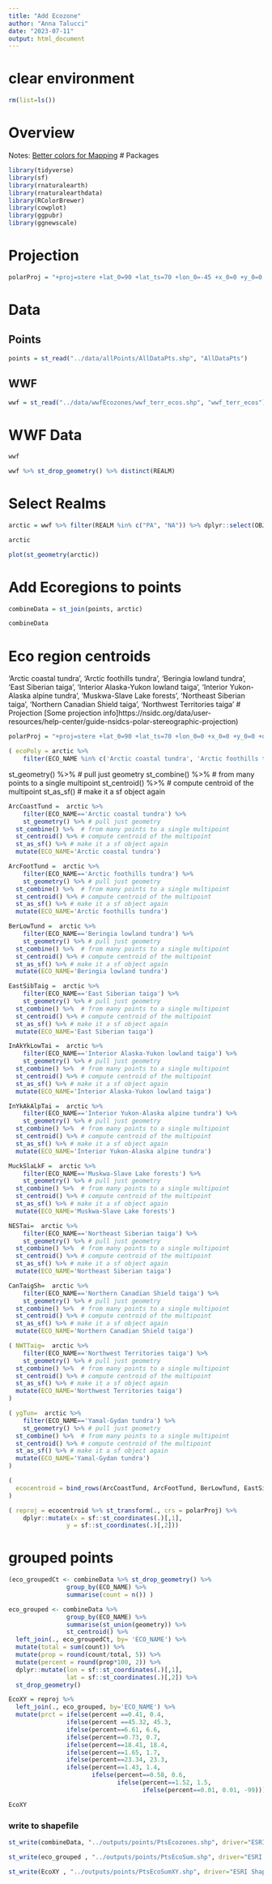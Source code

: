 ```yaml
---
title: "Add Ecozone"
author: "Anna Talucci"
date: "2023-07-11"
output: html_document
---
```


# clear environment
```r
rm(list=ls())
```


# Overview

Notes:
[Better colors for Mapping](https://www.esri.com/arcgis-blog/products/js-api-arcgis/mapping/better-colors-for-better-mapping/)
# Packages
```r
library(tidyverse)
library(sf)
library(rnaturalearth)
library(rnaturalearthdata)
library(RColorBrewer)
library(cowplot)
library(ggpubr)
library(ggnewscale)
```
# Projection
```r
polarProj = "+proj=stere +lat_0=90 +lat_ts=70 +lon_0=-45 +x_0=0 +y_0=0 +datum=WGS84 +units=m +no_defs +type=crs"
```

# Data

## Points

```r
points = st_read("../data/allPoints/AllDataPts.shp", "AllDataPts")
```

## WWF
```r
wwf = st_read("../data/wwfEcozones/wwf_terr_ecos.shp", "wwf_terr_ecos")
```


# WWF Data 
```r
wwf 
```
```r
wwf %>% st_drop_geometry() %>% distinct(REALM)
```


# Select Realms
```r
arctic = wwf %>% filter(REALM %in% c("PA", "NA")) %>% dplyr::select(OBJECTID, ECO_NAME, REALM, BIOME, ECO_NUM, ECO_ID, geometry)
```

```r
arctic
```
```r
plot(st_geometry(arctic))
```



# Add Ecoregions to points

```r
combineData = st_join(points, arctic) 
```

```r
combineData
```
# Eco region centroids
'Arctic coastal tundra', 'Arctic foothills tundra', 'Beringia lowland tundra', 'East Siberian taiga', 'Interior Alaska-Yukon lowland taiga', 'Interior Yukon-Alaska alpine tundra', 'Muskwa-Slave Lake forests', 'Northeast Siberian taiga', 'Northern Canadian Shield taiga', 'Northwest Territories taiga'
# Projection
[Some projection info]https://nsidc.org/data/user-resources/help-center/guide-nsidcs-polar-stereographic-projection)
```r
polarProj = "+proj=stere +lat_0=90 +lat_ts=70 +lon_0=0 +x_0=0 +y_0=0 +datum=WGS84 +units=m +no_defs +type=crs"
```
```r
( ecoPoly = arctic %>% 
    filter(ECO_NAME %in% c('Arctic coastal tundra', 'Arctic foothills tundra', 'Beringia lowland tundra', 'East Siberian taiga', 'Interior Alaska-Yukon lowland taiga', 'Interior Yukon-Alaska alpine tundra', 'Muskwa-Slave Lake forests', 'Northeast Siberian taiga', 'Northern Canadian Shield taiga', 'Northwest Territories taiga')) )
```

st_geometry() %>% # pull just geometry
  st_combine() %>%  # from many points to a single multipoint
  st_centroid() %>% # compute centroid of the multipoint
  st_as_sf() # make it a sf object again
```r
ArcCoastTund =  arctic %>% 
    filter(ECO_NAME=='Arctic coastal tundra') %>%
    st_geometry() %>% # pull just geometry
  st_combine() %>%  # from many points to a single multipoint
  st_centroid() %>% # compute centroid of the multipoint
  st_as_sf() %>% # make it a sf object again 
  mutate(ECO_NAME='Arctic coastal tundra')
```

```r
ArcFootTund =  arctic %>% 
    filter(ECO_NAME=='Arctic foothills tundra') %>%
    st_geometry() %>% # pull just geometry
  st_combine() %>%  # from many points to a single multipoint
  st_centroid() %>% # compute centroid of the multipoint
  st_as_sf() %>% # make it a sf object again 
  mutate(ECO_NAME='Arctic foothills tundra')
```

```r
BerLowTund =  arctic %>% 
    filter(ECO_NAME=='Beringia lowland tundra') %>%
    st_geometry() %>% # pull just geometry
  st_combine() %>%  # from many points to a single multipoint
  st_centroid() %>% # compute centroid of the multipoint
  st_as_sf() %>% # make it a sf object again 
  mutate(ECO_NAME='Beringia lowland tundra')
```

```r
EastSibTaig =  arctic %>% 
    filter(ECO_NAME=='East Siberian taiga') %>%
    st_geometry() %>% # pull just geometry
  st_combine() %>%  # from many points to a single multipoint
  st_centroid() %>% # compute centroid of the multipoint
  st_as_sf() %>% # make it a sf object again 
  mutate(ECO_NAME='East Siberian taiga')
```

```r
InAkYkLowTai =  arctic %>% 
    filter(ECO_NAME=='Interior Alaska-Yukon lowland taiga') %>%
    st_geometry() %>% # pull just geometry
  st_combine() %>%  # from many points to a single multipoint
  st_centroid() %>% # compute centroid of the multipoint
  st_as_sf() %>% # make it a sf object again 
  mutate(ECO_NAME='Interior Alaska-Yukon lowland taiga')
```

```r
InYkAkAlpTai =  arctic %>% 
    filter(ECO_NAME=='Interior Yukon-Alaska alpine tundra') %>%
    st_geometry() %>% # pull just geometry
  st_combine() %>%  # from many points to a single multipoint
  st_centroid() %>% # compute centroid of the multipoint
  st_as_sf() %>% # make it a sf object again 
  mutate(ECO_NAME='Interior Yukon-Alaska alpine tundra')
```

```r
MuckSlaLkF =  arctic %>% 
    filter(ECO_NAME=='Muskwa-Slave Lake forests') %>%
    st_geometry() %>% # pull just geometry
  st_combine() %>%  # from many points to a single multipoint
  st_centroid() %>% # compute centroid of the multipoint
  st_as_sf() %>% # make it a sf object again 
  mutate(ECO_NAME='Muskwa-Slave Lake forests')
```

```r
NESTai=  arctic %>% 
    filter(ECO_NAME=='Northeast Siberian taiga') %>%
    st_geometry() %>% # pull just geometry
  st_combine() %>%  # from many points to a single multipoint
  st_centroid() %>% # compute centroid of the multipoint
  st_as_sf() %>% # make it a sf object again 
  mutate(ECO_NAME='Northeast Siberian taiga')
```

```r
CanTaigSh=  arctic %>% 
    filter(ECO_NAME=='Northern Canadian Shield taiga') %>%
    st_geometry() %>% # pull just geometry
  st_combine() %>%  # from many points to a single multipoint
  st_centroid() %>% # compute centroid of the multipoint
  st_as_sf() %>% # make it a sf object again 
  mutate(ECO_NAME='Northern Canadian Shield taiga')
```

```r
( NWTTaig=  arctic %>% 
    filter(ECO_NAME=='Northwest Territories taiga') %>%
    st_geometry() %>% # pull just geometry
  st_combine() %>%  # from many points to a single multipoint
  st_centroid() %>% # compute centroid of the multipoint
  st_as_sf() %>% # make it a sf object again 
  mutate(ECO_NAME='Northwest Territories taiga')
)
```
```r
( ygTun=  arctic %>% 
    filter(ECO_NAME=='Yamal-Gydan tundra') %>%
    st_geometry() %>% # pull just geometry
  st_combine() %>%  # from many points to a single multipoint
  st_centroid() %>% # compute centroid of the multipoint
  st_as_sf() %>% # make it a sf object again 
  mutate(ECO_NAME='Yamal-Gydan tundra')
)
```
```r
( 
  ecocentroid = bind_rows(ArcCoastTund, ArcFootTund, BerLowTund, EastSibTaig, InAkYkLowTai, InYkAkAlpTai, MuckSlaLkF, NESTai, CanTaigSh, NWTTaig, ygTun) %>% rename(geometry = x)
)
```


```r
( reproj = ecocentroid %>% st_transform(., crs = polarProj) %>% 
    dplyr::mutate(x = sf::st_coordinates(.)[,1],
                y = sf::st_coordinates(.)[,2]))


```



# grouped points
```r
(eco_groupedCt <- combineData %>% st_drop_geometry() %>%
                group_by(ECO_NAME) %>%
                summarise(count = n()) )
```
```r
eco_grouped <- combineData %>%
                group_by(ECO_NAME) %>%
                summarise(st_union(geometry)) %>%
                st_centroid() %>%
  left_join(., eco_groupedCt, by= 'ECO_NAME') %>%
  mutate(total = sum(count)) %>%
  mutate(prop = round(count/total, 5)) %>%
  mutate(percent = round(prop*100, 2)) %>%
  dplyr::mutate(lon = sf::st_coordinates(.)[,1],
                lat = sf::st_coordinates(.)[,2]) %>%
  st_drop_geometry()
```


```r
EcoXY = reproj %>%
  left_join(., eco_grouped, by='ECO_NAME') %>%
  mutate(prct = ifelse(percent ==0.41, 0.4,
                ifelse(percent ==45.32, 45.3,
                ifelse(percent==6.61, 6.6,
                ifelse(percent==0.73, 0.7,
                ifelse(percent==18.41, 18.4,
                ifelse(percent==1.65, 1.7,
                ifelse(percent==23.34, 23.3,
                ifelse(percent==1.43, 1.4,
                       ifelse(percent==0.58, 0.6,
                              ifelse(percent==1.52, 1.5,
                                     ifelse(percent==0.01, 0.01, -99))))))))))))

```

```r
EcoXY
```
### write to shapefile
```r
st_write(combineData, "../outputs/points/PtsEcozones.shp", driver="ESRI Shapefile")
```

```r
st_write(eco_grouped , "../outputs/points/PtsEcoSum.shp", driver="ESRI Shapefile")
```

```r
st_write(EcoXY , "../outputs/points/PtsEcoSumXY.shp", driver="ESRI Shapefile")
```